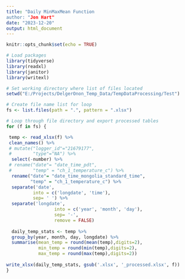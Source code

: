 ---
title: "Daily MinMaxMean Function
author: "Jon Hart"
date: "2023-12-20"
output: html_document
---

```{r setup, include=FALSE}
knitr::opts_chunk$set(echo = TRUE)
```

```{r}
# Load packages
library(tidyverse)
library(readxl)
library(janitor)
library(writexl)

# Set working directory where list of files located
setwd("E:/Projects/DelgerOnon_Temp_Data/TempDataProcessing/Test")

# Create file name list for loop
fs <- list.files(path = ".", pattern = ".xlsx")

# Loop through file directory and export processed tables
for (f in fs) {

 temp <- read_xlsx(f) %>% 
 clean_names() %>% 
 # mutate("logger_id"="21679177",
 #        "type"="NA") %>% 
  select(-number) %>% 
 # rename("date"= "date_time_pdt",
 #        "temp" = "ch_1_temperature_c") %>% 
  rename("date"= "date_time_mongolia_standard_time",
         "temp" = "ch_1_temperature_c") %>% 
  separate('date',
          into = c('longdate', 'time'),
          sep= ' ') %>% 
  separate('longdate',
                  into = c('year', 'month', 'day'),
                  sep= '-',
                  remove = FALSE) 
 
  daily_temp_stats <- temp %>%
  group_by(year, month, day, longdate) %>%
  summarise(mean_temp = round(mean(temp),digits=2),
            min_temp = round(min(temp),digits=2),
            max_temp = round(max(temp),digits=2))
 
write_xlsx(daily_temp_stats, gsub('.xlsx', '_processed.xlsx', f))
}
```


